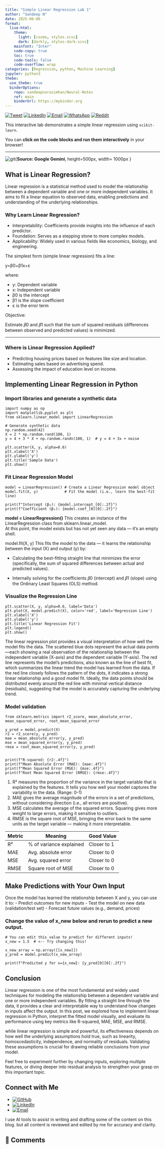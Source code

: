 ```yaml
---
title: "Simple Linear Regression Lab 1"
author: "Sandeep N"
date: 2025-06-06
format:
  live-html:
    theme:
      light: [cosmo, styles.scss]
      dark: [darkly, styles-dark.scss]
    mainfont: "Inter"
    code-copy: true
    toc: true
    code-tools: false
    code-overflow: wrap
categories: [Regression, python, Machine Learning]
jupyter: python3
thebe:
  use_thebe: true
  binderOptions:
    repo: sandeepnarasimhan/Neural-Notes
    ref: main
    binderUrl: https://mybinder.org
---
```

[![Tweet](https://img.shields.io/badge/Tweet-Share_on_Twitter-1DA1F2?logo=twitter)](https://twitter.com/intent/tweet?text=Check%20out%20this%20post!&url=https%3A%2F%2Fsandeepnarasimhan.github.io%2FNeural-Notes%2Fposts%2FVenvs.html)
[![LinkedIn](https://img.shields.io/badge/Share-LinkedIn-blue?logo=linkedin)](https://www.linkedin.com/sharing/share-offsite/?url=https%3A%2F%2Fsandeepnarasimhan.github.io%2FNeural-Notes%2Fposts%2FVenvs.html)
[![Email](https://img.shields.io/badge/Email-Share_via_Email-red?logo=gmail)](mailto:?subject=Interesting%20Post&body=Check%20out%20this%20blog%20post%3A%20https%3A%2F%2Fsandeepnarasimhan.github.io%2FNeural-Notes%2Fposts%2FVenvs.html)
[![WhatsApp](https://img.shields.io/badge/WhatsApp-Share-25D366?logo=whatsapp&logoColor=white)](https://api.whatsapp.com/send?text=Check%20out%20this%20blog%20post%3A%20https%3A%2F%2Fsandeepnarasimhan.github.io%2FNeural-Notes%2Fposts%2FVenvs.html)
[![Reddit](https://img.shields.io/badge/Reddit-Share-orange?logo=reddit)](https://www.reddit.com/submit?url=https%3A%2F%2Fsandeepnarasimhan.github.io%2FNeural-Notes%2Fposts%2FVenvs.html&title=Virtual%20Environments)



This interactive lab demonstrates a simple linear regression using `scikit-learn`.

You can **click on the code blocks and run them interactively** in your browser!

---

![git](images/SLR.png){**Source: Google Gemini**, height=500px, width= 1000px }

## What is Linear Regression?

Linear regression is a statistical method used to model the relationship between a dependent variable and one or more independent variables. It aims to fit a linear equation to observed data, enabling predictions and understanding of the underlying relationships.

### Why Learn Linear Regression?
- Interpretability: Coefficients provide insights into the influence of each predictor.
- Foundation: Serves as a stepping stone to more complex models.
- Applicability: Widely used in various fields like economics, biology, and engineering.

The simplest form (simple linear regression) fits a line:

y=β0+β1x+ε

where:  

- y: Dependent variable
- x: Independent variable
- β0 is the intercept
- β1 is the slope coefficient
- ε is the error term

Objective:

Estimate 𝛽0 and 𝛽1 such that the sum of squared residuals (differences between observed and predicted values) is minimized.

---

### Where is Linear Regression Applied?
- Predicting housing prices based on features like size and location.
- Estimating sales based on advertising spend.
- Assessing the impact of education level on income.

## Implementing Linear Regression in Python

### Import libraries and generate a synthetic data
```pyodide
import numpy as np
import matplotlib.pyplot as plt
from sklearn.linear_model import LinearRegression

# Generate synthetic data
np.random.seed(42)
X = 2 * np.random.rand(100, 1)
y = 4 + 3 * X + np.random.randn(100, 1)  # y = 4 + 3x + noise

plt.scatter(X, y, alpha=0.6)
plt.xlabel('X')
plt.ylabel('y')
plt.title('Sample Data')
plt.show()
```

### Fit Linear Regression Model
```pyodide
model = LinearRegression() # Create a Linear Regression model object
model.fit(X, y)            # Fit the model (i.e., learn the best-fit line)

print(f"Intercept (β₀): {model.intercept_[0]:.2f}")
print(f"Coefficient (β₁): {model.coef_[0][0]:.2f}")
```

**model = LinearRegression()**
This creates an instance of the LinearRegression class from sklearn.linear_model.  
At this point, the model exists but has not yet seen any data — it's an empty shell.  
  
model.fit(X, y)
This fits the model to the data — it learns the relationship between the input (X) and output (y) by:

- Calculating the best-fitting straight line that minimizes the error (specifically, the sum of squared differences between actual and predicted values).

- Internally solving for the coefficients 𝛽0 (intercept) and 𝛽1 (slope) using the Ordinary Least Squares (OLS) method.

### Visualize the Regression Line
```pyodide
plt.scatter(X, y, alpha=0.6, label='Data')
plt.plot(X, model.predict(X), color='red', label='Regression Line')
plt.xlabel('X')
plt.ylabel('y')
plt.title('Linear Regression Fit')
plt.legend()
plt.show()
```

The linear regression plot provides a visual interpretation of how well the model fits the data. The scattered blue dots represent the actual data points—each showing a real observation of the relationship between the independent variable (X-axis) and the dependent variable (Y-axis). The red line represents the model’s predictions, also known as the line of best fit, which summarizes the linear trend the model has learned from the data. If the red line closely follows the pattern of the dots, it indicates a strong linear relationship and a good model fit. Ideally, the data points should be distributed evenly around the red line with minimal vertical distance (residuals), suggesting that the model is accurately capturing the underlying trend.

### Model validation
```pyodide
from sklearn.metrics import r2_score, mean_absolute_error, mean_squared_error, root_mean_squared_error

y_pred = model.predict(X)
r2 = r2_score(y, y_pred)
mae = mean_absolute_error(y, y_pred)
mse = mean_squared_error(y, y_pred)
rmse = root_mean_squared_error(y, y_pred)


print(f"R-squared: {r2:.4f}")
print(f"Mean Absolute Error (MAE): {mae:.4f}")
print(f"Mean Squared Error (MSE): {mse:.4f}")
print(f"Root Mean Squared Error (RMSE): {rmse:.4f}")
```


1. R² measures the proportion of the variance in the target variable that is explained by the features. It tells you how well your model captures the variability in the data. (Range: 0-1) 
2. MAE gives the average magnitude of the errors in a set of predictions, without considering direction (i.e., all errors are positive).
3. MSE calculates the average of the squared errors. Squaring gives more weight to large errors, making it sensitive to outliers.
4. RMSE is the square root of MSE, bringing the error back to the same units as the target variable — making it more interpretable.


| Metric | Meaning                    | Good Value     |
|--------|----------------------------|----------------|
| R²     | % of variance explained    | Closer to 1    |
| MAE    | Avg. absolute error        | Closer to 0    |
| MSE    | Avg. squared error         | Closer to 0    |
| RMSE   | Square root of MSE         | Closer to 0    |


## Make Predictions with Your Own Input

Once the model has learned the relationship between X and y, you can use it to:
- Predict outcomes for new inputs
- Test the model on new data (validation/test set)
- Forecast future values (e.g., demand, prices)

### Change the value of x_new below and rerun to predict a new output.
```pyodide
# You can edit this value to predict for different inputs!
x_new = 1.5  # <-- Try changing this!

x_new_array = np.array([[x_new]])
y_pred = model.predict(x_new_array)

print(f"Predicted y for x={x_new}: {y_pred[0][0]:.2f}")
```


## Conclusion
Linear regression is one of the most fundamental and widely used techniques for modeling the relationship between a dependent variable and one or more independent variables. By fitting a straight line through the data, it provides a clear and interpretable way to understand how changes in inputs affect the output. In this post, we explored how to implement linear regression in Python, interpret the fitted model visually, and evaluate its performance using key metrics like R-squared, MAE, MSE, and RMSE.  

while linear regression is simple and powerful, its effectiveness depends on how well the underlying assumptions hold true, such as linearity, homoscedasticity, independence, and normality of residuals. Validating these assumptions is crucial for drawing reliable conclusions from your model.

Feel free to experiment further by changing inputs, exploring multiple features, or diving deeper into residual analysis to strengthen your grasp on this important topic.


## Connect with Me

- [![GitHub](https://img.shields.io/badge/GitHub-@SandeepNarasimhan-black?logo=github)](https://github.com/SandeepNarasimhan)  
- [![LinkedIn](https://img.shields.io/badge/LinkedIn-Sandeep%20Narasimhan-blue?logo=linkedin)](https://www.linkedin.com/in/sandeep-narasimhan-45769295)  
- [![Email](https://img.shields.io/badge/Email-sandeepsanpande@gmail.com-red?logo=gmail)](mailto:sandeepsanpande@gmail.com)

::: {.callout-caution title="Desclaimer"}
I use AI tools to assist in writing and drafting some of the content on this blog. but all content is reviewed and edited by me for accuracy and clarity.
:::

## 💬 Comments

<div id="utterances-thread"></div>
<script src="https://utteranc.es/client.js"
        repo="SandeepNarasimhan/Neural-Notes"
        issue-term="pathname"
        label="💬 comment"
        theme="github-light"
        crossorigin="anonymous"
        async>
</script>